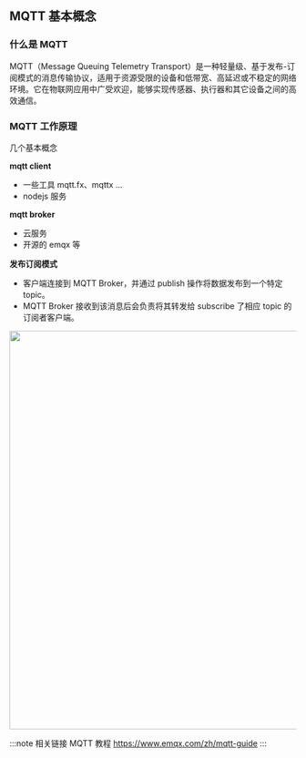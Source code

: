 ## MQTT 基本概念

### 什么是 MQTT

MQTT（Message Queuing Telemetry Transport）是一种轻量级、基于发布-订阅模式的消息传输协议，适用于资源受限的设备和低带宽、高延迟或不稳定的网络环境。它在物联网应用中广受欢迎，能够实现传感器、执行器和其它设备之间的高效通信。

### MQTT 工作原理

几个基本概念

**mqtt client**

- 一些工具 mqtt.fx、mqttx ...
- nodejs 服务

**mqtt broker**

- 云服务
- 开源的 emqx 等

**发布订阅模式**

- 客户端连接到 MQTT Broker，并通过 publish 操作将数据发布到一个特定 topic。
- MQTT Broker 接收到该消息后会负责将其转发给 subscribe 了相应 topic 的订阅者客户端。

<img src='https://assets.emqx.com/images/a6baf485733448bc9730f47bf1f41135.png?imageMogr2/thumbnail/1520x' width='700' />



:::note 相关链接
MQTT 教程 https://www.emqx.com/zh/mqtt-guide
:::

